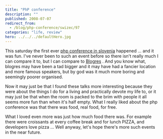 ```yaml
---
title: "PhP conference"
description: ""
published: 2008-07-07
redirect_from:
  - /blog/php-conference/swizec/97
categories: "life, review"
hero: ../../../defaultHero.jpg
---
```


This saturday the first ever [php conference in slovenia](http://phpkonferenca.si/) happened ... and it was fun. I've never been to such an event before so there isn't really much I can compare it to, but I can compare to [Blogres](https://swizec.com/index.php/mode=news/id=330) . And you know what, blogres may have been a tad bigger and it may have had a fancier location and more famous speakers, but by god was it much more boring and seemingly poorer organised.

Now it may just be that I found these talks more interesting because they were about the things I do for a living and practically devote my life to, or it may just be that when the room is packed to the brim with people it all seems more fun than when it's half empty. What I really liked about the php conference was that there was food, real food, for free.

What I loved even more was just how much food there was. For example there were croissants at every coffee break and for lunch PIZZA, and developers love pizza ... Well anyway, let's hope there's more such events in the near future.
